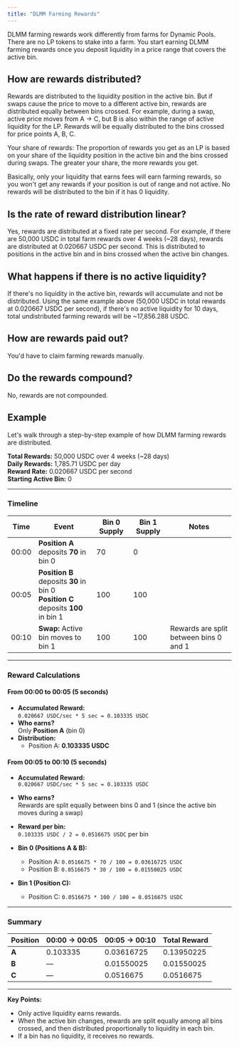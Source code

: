 ```yaml
---
title: "DLMM Farming Rewards"
---
```


DLMM farming rewards work differently from farms for Dynamic Pools. There are no LP tokens to stake into a farm. You start earning DLMM farming rewards once you deposit liquidity in a price range that covers the active bin.

## How are rewards distributed?

Rewards are distributed to the liquidity position in the active bin. But if swaps cause the price to move to a different active bin, rewards are distributed equally between bins crossed. For example, during a swap, active price moves from A -> C, but B is also within the range of active liquidity for the LP. Rewards will be equally distributed to the bins crossed for price points A, B, C.

Your share of rewards: The proportion of rewards you get as an LP is based on your share of the liquidity position in the active bin and the bins crossed during swaps. The greater your share, the more rewards you get.

Basically, only your liquidity that earns fees will earn farming rewards, so you won't get any rewards if your position is out of range and not active. No rewards will be distributed to the bin if it has 0 liquidity.

## Is the rate of reward distribution linear?

Yes, rewards are distributed at a fixed rate per second. For example, if there are 50,000 USDC in total farm rewards over 4 weeks (~28 days), rewards are distributed at 0.020667 USDC per second. This is distributed to positions in the active bin and in bins crossed when the active bin changes.

## What happens if there is no active liquidity?

If there's no liquidity in the active bin, rewards will accumulate and not be distributed. Using the same example above (50,000 USDC in total rewards at 0.020667 USDC per second), if there's no active liquidity for 10 days, total undistributed farming rewards will be ~17,856.288 USDC.

## How are rewards paid out?

You'd have to claim farming rewards manually.

## Do the rewards compound?

No, rewards are not compounded.

## Example

Let's walk through a step-by-step example of how DLMM farming rewards are distributed.

**Total Rewards:** 50,000 USDC over 4 weeks (~28 days)  
**Daily Rewards:** 1,785.71 USDC per day  
**Reward Rate:** 0.020667 USDC per second  
**Starting Active Bin:** 0

---

### **Timeline**

| Time      | Event                                                                                  | Bin 0 Supply | Bin 1 Supply | Notes                                                                                 |
|-----------|----------------------------------------------------------------------------------------|--------------|--------------|---------------------------------------------------------------------------------------|
| 00:00     | **Position A** deposits **70** in bin 0                                                | 70           | 0            |                                                                                       |
| 00:05     | **Position B** deposits **30** in bin 0<br/>**Position C** deposits **100** in bin 1    | 100          | 100          |                                                                                       |
| 00:10     | **Swap:** Active bin moves to bin 1                                                    | 100          | 100          | Rewards are split between bins 0 and 1                                                |

---

### **Reward Calculations**

#### **From 00:00 to 00:05 (5 seconds)**
- **Accumulated Reward:**  
  `0.020667 USDC/sec * 5 sec = 0.103335 USDC`
- **Who earns?**  
  Only **Position A** (bin 0)
- **Distribution:**  
  - Position A: **0.103335 USDC**

#### **From 00:05 to 00:10 (5 seconds)**
- **Accumulated Reward:**  
  `0.020667 USDC/sec * 5 sec = 0.103335 USDC`
- **Who earns?**  
  Rewards are split equally between bins 0 and 1 (since the active bin moves during a swap)
- **Reward per bin:**  
  `0.103335 USDC / 2 = 0.0516675 USDC` per bin

- **Bin 0 (Positions A & B):**
  - Position A: `0.0516675 * 70 / 100 = 0.03616725 USDC`
  - Position B: `0.0516675 * 30 / 100 = 0.01550025 USDC`
- **Bin 1 (Position C):**
  - Position C: `0.0516675 * 100 / 100 = 0.0516675 USDC`

---

### **Summary**

| Position   | 00:00 → 00:05         | 00:05 → 00:10         | **Total Reward**         |
|------------|-----------------------|-----------------------|--------------------------|
| **A**      | 0.103335              | 0.03616725            | 0.13950225               |
| **B**      | —                     | 0.01550025            | 0.01550025               |
| **C**      | —                     | 0.0516675             | 0.0516675                |

---

**Key Points:**
- Only active liquidity earns rewards.
- When the active bin changes, rewards are split equally among all bins crossed, and then distributed proportionally to liquidity in each bin.
- If a bin has no liquidity, it receives no rewards.